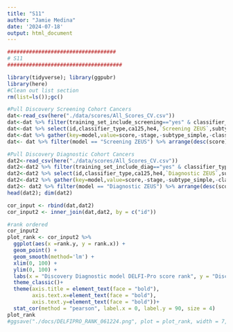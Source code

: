 ```yaml
---
title: "S11"
author: "Jamie Medina"
date: '2024-07-18'
output: html_document
---
```


```r
###################################
# S11
#####################################

library(tidyverse); library(ggpubr)
library(here)
#Clean out list section
rm(list=ls());gc()

#Pull Discovery Screening Cohort Cancers
dat<-read_csv(here("./data/scores/All_Scores_CV.csv"))
dat<-dat %>% filter(training_set_include_screening=="yes" & classifier_type == "cancer")
dat<-dat %>% select(id,classifier_type,ca125,he4,`Screening ZEUS`,subtype_simple,stage)
dat<-dat %>% gather(key=model,value=score,-stage,-subtype_simple,-classifier_type,-id) %>% filter(!is.na(score))
dat<- dat %>% filter(model == "Screening ZEUS") %>% arrange(desc(score)) %>% dplyr::mutate(rank = 1:n())

#Pull Discovery Diagnostic Cohort Cancers
dat2<-read_csv(here("./data/scores/All_Scores_CV.csv"))
dat2<-dat2 %>% filter(training_set_include_diag=="yes" & classifier_type == "cancer")
dat2<-dat2 %>% select(id,classifier_type,ca125,he4,`Diagnostic ZEUS`,subtype_simple,stage)
dat2<-dat2 %>% gather(key=model,value=score,-stage,-subtype_simple,-classifier_type,-id) %>% filter(!is.na(score))
dat2<- dat2 %>% filter(model == "Diagnostic ZEUS") %>% arrange(desc(score)) %>% dplyr::mutate(rank = 1:n())
head(dat2); dim(dat2)

cor_input <- rbind(dat,dat2)
cor_input2 <- inner_join(dat,dat2, by = c("id"))

#rank ordered
cor_input2
plot_rank <- cor_input2 %>%
  ggplot(aes(x =rank.y, y = rank.x)) +
  geom_point() +
  geom_smooth(method='lm') +
  xlim(0, 100) +
  ylim(0, 100) +
  labs(x = "Discovery Diagnostic model DELFI-Pro score rank", y = "Discovery Screening model DELFI-Pro score rank") +
  theme_classic()+
  theme(axis.title = element_text(face = "bold"),
        axis.text.x=element_text(face = "bold"), 
        axis.text.y=element_text(face = "bold"))+ 
  stat_cor(method = "pearson", label.x = 0, label.y = 90, size = 4)
plot_rank
#ggsave("./docs/DELFIPRO_RANK_061224.png", plot = plot_rank, width = 7, height = 6)
```
